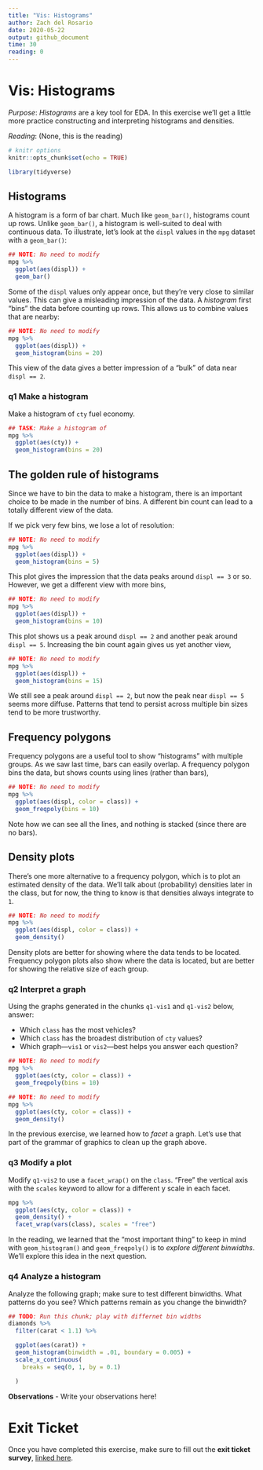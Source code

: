 ```yaml
---
title: "Vis: Histograms"
author: Zach del Rosario
date: 2020-05-22
output: github_document
time: 30
reading: 0
---
```


# Vis: Histograms

*Purpose*: *Histograms* are a key tool for EDA. In this exercise we'll get a little more practice constructing and interpreting histograms and densities.

*Reading*: (None, this is the reading)

```r
# knitr options
knitr::opts_chunk$set(echo = TRUE)
```

```r
library(tidyverse)
```

## Histograms

A histogram is a form of bar chart. Much like `geom_bar()`, histograms count up rows. Unlike `geom_bar()`, a histogram is well-suited to deal with continuous data. To illustrate, let's look at the `displ` values in the `mpg` dataset with a `geom_bar()`:

```r
## NOTE: No need to modify
mpg %>% 
  ggplot(aes(displ)) +
  geom_bar()
```

Some of the `displ` values only appear once, but they're very close to similar values. This can give a misleading impression of the data. A *histogram* first "bins" the data before counting up rows. This allows us to combine values that are nearby:

```r
## NOTE: No need to modify
mpg %>% 
  ggplot(aes(displ)) +
  geom_histogram(bins = 20)
```

This view of the data gives a better impression of a "bulk" of data near `displ == 2`.

### **q1** Make a histogram

Make a histogram of `cty` fuel economy.

```r
## TASK: Make a histogram of
mpg %>% 
  ggplot(aes(cty)) +
  geom_histogram(bins = 20)
```

## The golden rule of histograms

Since we have to bin the data to make a histogram, there is an important choice to be made in the number of bins. A different bin count can lead to a totally different view of the data.

If we pick very few bins, we lose a lot of resolution:

```r
## NOTE: No need to modify
mpg %>% 
  ggplot(aes(displ)) +
  geom_histogram(bins = 5)
```

This plot gives the impression that the data peaks around `displ == 3` or so. However, we get a different view with more bins,

```r
## NOTE: No need to modify
mpg %>% 
  ggplot(aes(displ)) +
  geom_histogram(bins = 10)
```

This plot shows us a peak around `displ == 2` and another peak around `displ == 5`. Increasing the bin count again gives us yet another view,

```r
## NOTE: No need to modify
mpg %>% 
  ggplot(aes(displ)) +
  geom_histogram(bins = 15)
```

We still see a peak around `displ == 2`, but now the peak near `displ == 5` seems more diffuse. Patterns that tend to persist across multiple bin sizes tend to be more trustworthy.

## Frequency polygons

Frequency polygons are a useful tool to show "histograms" with multiple groups. As we saw last time, bars can easily overlap. A frequency polygon bins the data, but shows counts using lines (rather than bars),

```r
## NOTE: No need to modify
mpg %>%
  ggplot(aes(displ, color = class)) +
  geom_freqpoly(bins = 10)
```

Note how we can see all the lines, and nothing is stacked (since there are no bars).

## Density plots

There's one more alternative to a frequency polygon, which is to plot an estimated density of the data. We'll talk about (probability) densities later in the class, but for now, the thing to know is that densities always integrate to `1`.

```r
## NOTE: No need to modify
mpg %>%
  ggplot(aes(displ, color = class)) +
  geom_density()
```

Density plots are better for showing where the data tends to be located. Frequency polygon plots also show where the data is located, but are better for showing the relative size of each group.

### **q2** Interpret a graph

Using the graphs generated in the chunks `q1-vis1` and `q1-vis2` below, answer:

-   Which `class` has the most vehicles?
-   Which `class` has the broadest distribution of `cty` values?
-   Which graph---`vis1` or `vis2`---best helps you answer each question?

```r
## NOTE: No need to modify
mpg %>%
  ggplot(aes(cty, color = class)) +
  geom_freqpoly(bins = 10)
```

```r
## NOTE: No need to modify
mpg %>%
  ggplot(aes(cty, color = class)) +
  geom_density()
```

In the previous exercise, we learned how to *facet* a graph. Let's use that part of the grammar of graphics to clean up the graph above.

### **q3** Modify a plot

Modify `q1-vis2` to use a `facet_wrap()` on the `class`. "Free" the vertical axis with the `scales` keyword to allow for a different y scale in each facet.

```r
mpg %>%
  ggplot(aes(cty, color = class)) +
  geom_density() +
  facet_wrap(vars(class), scales = "free")
```

In the reading, we learned that the "most important thing" to keep in mind with `geom_histogram()` and `geom_freqpoly()` is to *explore different binwidths*. We'll explore this idea in the next question.

### **q4** Analyze a histogram

Analyze the following graph; make sure to test different binwidths. What patterns do you see? Which patterns remain as you change the binwidth?

```r
## TODO: Run this chunk; play with differnet bin widths
diamonds %>%
  filter(carat < 1.1) %>%

  ggplot(aes(carat)) +
  geom_histogram(binwidth = .01, boundary = 0.005) +
  scale_x_continuous(
    breaks = seq(0, 1, by = 0.1)

  )
```

**Observations** - Write your observations here!

<!-- include-exit-ticket -->

# Exit Ticket

<!-- -------------------------------------------------- -->

Once you have completed this exercise, make sure to fill out the **exit ticket survey**, [linked here](https://docs.google.com/forms/d/e/1FAIpQLSeuq2LFIwWcm05e8-JU84A3irdEL7JkXhMq5Xtoalib36LFHw/viewform?usp=pp_url&entry.693978880=e-vis02-histograms-assignment.Rmd).
